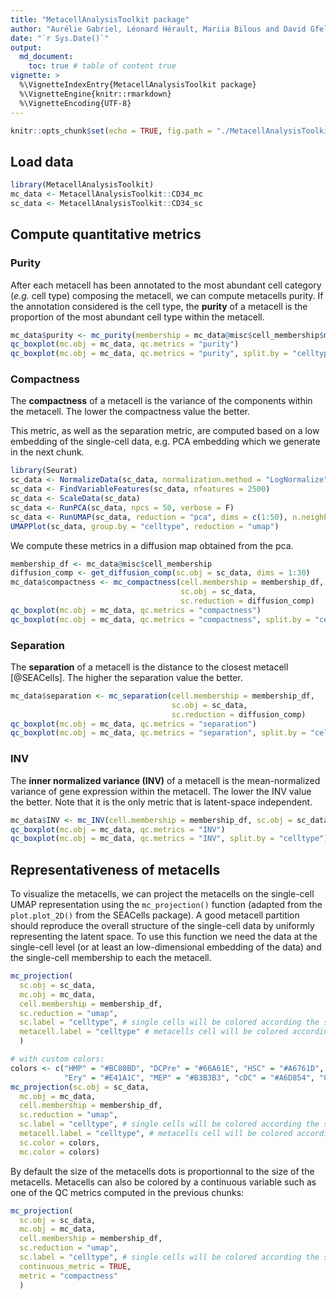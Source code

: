 ```yaml
---
title: "MetacellAnalysisToolkit package"
author: "Aurélie Gabriel, Léonard Hérault, Mariia Bilous and David Gfeller"
date: "`r Sys.Date()`"
output:
  md_document:
    toc: true # table of content true
vignette: >
  %\VignetteIndexEntry{MetacellAnalysisToolkit package}
  %\VignetteEngine{knitr::rmarkdown}
  %\VignetteEncoding{UTF-8}
---
```


```r
knitr::opts_chunk$set(echo = TRUE, fig.path = "./MetacellAnalysisToolkit_vignette_files/")
```

## Load data

```r
library(MetacellAnalysisToolkit)
mc_data <- MetacellAnalysisToolkit::CD34_mc
sc_data <- MetacellAnalysisToolkit::CD34_sc
```

## Compute quantitative metrics

### Purity
After each metacell has been annotated to the most abundant cell category (*e.g.* cell type) composing the metacell, we can compute metacells purity. 
If the annotation considered is the cell type, the **purity** of a metacell is the proportion of the most abundant
cell type within the metacell.
```r
mc_data$purity <- mc_purity(membership = mc_data@misc$cell_membership$membership, annotation = sc_data$celltype)
qc_boxplot(mc.obj = mc_data, qc.metrics = "purity")
qc_boxplot(mc.obj = mc_data, qc.metrics = "purity", split.by = "celltype")
```

### Compactness
The **compactness** of a metacell is the variance of the components within the metacell.
The lower the compactness value the better.

This metric, as well as the separation metric, are computed based on a low embedding of the single-cell data, e.g. PCA embedding 
which we generate in the next chunk.

```r
library(Seurat)
sc_data <- NormalizeData(sc_data, normalization.method = "LogNormalize")
sc_data <- FindVariableFeatures(sc_data, nfeatures = 2500)
sc_data <- ScaleData(sc_data)
sc_data <- RunPCA(sc_data, npcs = 50, verbose = F)
sc_data <- RunUMAP(sc_data, reduction = "pca", dims = c(1:50), n.neighbors = 15, verbose = F, min.dist = 0.5)
UMAPPlot(sc_data, group.by = "celltype", reduction = "umap")
```

We compute these metrics in a diffusion map obtained from the pca.
```r
membership_df <- mc_data@misc$cell_membership
diffusion_comp <- get_diffusion_comp(sc.obj = sc_data, dims = 1:30)
mc_data$compactness <- mc_compactness(cell.membership = membership_df,
                                      sc.obj = sc_data,
                                      sc.reduction = diffusion_comp)
qc_boxplot(mc.obj = mc_data, qc.metrics = "compactness")
qc_boxplot(mc.obj = mc_data, qc.metrics = "compactness", split.by = "celltype")
```

### Separation
The **separation** of a metacell is the distance to the closest metacell [@SEACells].
The higher the separation value the better.

```r
mc_data$separation <- mc_separation(cell.membership = membership_df, 
                                    sc.obj = sc_data, 
                                    sc.reduction = diffusion_comp)
qc_boxplot(mc.obj = mc_data, qc.metrics = "separation")
qc_boxplot(mc.obj = mc_data, qc.metrics = "separation", split.by = "celltype")
```


### INV
The **inner normalized variance (INV)** of a metacell is the mean-normalized variance of gene expression within the metacell.
The lower the INV value the better.
Note that it is the only metric that is latent-space independent.

```r
mc_data$INV <- mc_INV(cell.membership = membership_df, sc.obj = sc_data, group.label = "membership")
qc_boxplot(mc.obj = mc_data, qc.metrics = "INV")
qc_boxplot(mc.obj = mc_data, qc.metrics = "INV", split.by = "celltype")

```

## Representativeness of metacells
To visualize the metacells, we can project the metacells on the single-cell UMAP representation using the `mc_projection()` function (adapted from the `plot.plot_2D()` from the SEACells package).
A good metacell partition should reproduce the overall structure of the single-cell data by uniformly representing the latent space.
To use this function we need the data at the single-cell level (or at least an low-dimensional embedding of the data) and the single-cell membership to each the metacell.

```r
mc_projection(
  sc.obj = sc_data,
  mc.obj = mc_data,
  cell.membership = membership_df,
  sc.reduction = "umap",
  sc.label = "celltype", # single cells will be colored according the sc.label
  metacell.label = "celltype" # metacells cell will be colored according the metacell.label
  )

# with custom colors:
colors <- c("HMP" = "#BC80BD", "DCPre" = "#66A61E", "HSC" = "#A6761D",
            "Ery" = "#E41A1C", "MEP" = "#B3B3B3", "cDC" = "#A6D854", "CLP" = "#1F78B4", "Mono" = "#E6AB02", "pDC" = "#B2DF8A" )
mc_projection(sc.obj = sc_data,
  mc.obj = mc_data,
  cell.membership = membership_df,
  sc.reduction = "umap",
  sc.label = "celltype", # single cells will be colored according the sc.label
  metacell.label = "celltype", # metacells cell will be colored according the metacell.label
  sc.color = colors,
  mc.color = colors)
```

By default the size of the metacells dots is proportionnal to the size of the metacells.
Metacells can also be colored by a continuous variable such as one of the QC metrics computed in the previous chunks:

```r
mc_projection(
  sc.obj = sc_data,
  mc.obj = mc_data,
  cell.membership = membership_df,
  sc.reduction = "umap",
  sc.label = "celltype", # single cells will be colored according the sc.label
  continuous_metric = TRUE,
  metric = "compactness"
  )
```